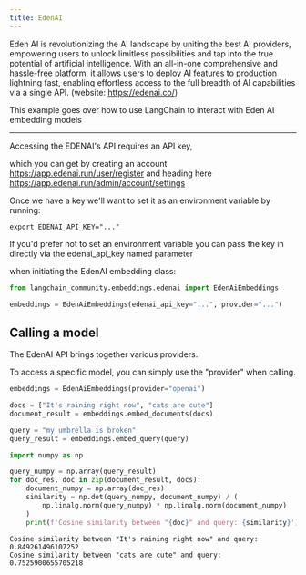 ```yaml
---
title: EdenAI
---
```


Eden AI is revolutionizing the AI landscape by uniting the best AI providers, empowering users to unlock limitless possibilities and tap into the true potential of artificial intelligence. With an all-in-one comprehensive and hassle-free platform, it allows users to deploy AI features to production lightning fast, enabling effortless access to the full breadth of AI capabilities via a single API. (website: https://edenai.co/)

This example goes over how to use LangChain to interact with Eden AI embedding models

-----------------------------------------------------------------------------------


Accessing the EDENAI's API requires an API key, 

which you can get by creating an account https://app.edenai.run/user/register  and heading here https://app.edenai.run/admin/account/settings

Once we have a key we'll want to set it as an environment variable by running:

```shell
export EDENAI_API_KEY="..."
```


If you'd prefer not to set an environment variable you can pass the key in directly via the edenai_api_key named parameter

 when initiating the EdenAI embedding class:




```python
from langchain_community.embeddings.edenai import EdenAiEmbeddings
```


```python
embeddings = EdenAiEmbeddings(edenai_api_key="...", provider="...")
```

## Calling a model


The EdenAI API brings together various providers.

To access a specific model, you can simply use the "provider" when calling.



```python
embeddings = EdenAiEmbeddings(provider="openai")
```


```python
docs = ["It's raining right now", "cats are cute"]
document_result = embeddings.embed_documents(docs)
```


```python
query = "my umbrella is broken"
query_result = embeddings.embed_query(query)
```


```python
import numpy as np

query_numpy = np.array(query_result)
for doc_res, doc in zip(document_result, docs):
    document_numpy = np.array(doc_res)
    similarity = np.dot(query_numpy, document_numpy) / (
        np.linalg.norm(query_numpy) * np.linalg.norm(document_numpy)
    )
    print(f'Cosine similarity between "{doc}" and query: {similarity}')
```
```output
Cosine similarity between "It's raining right now" and query: 0.849261496107252
Cosine similarity between "cats are cute" and query: 0.7525900655705218
```
